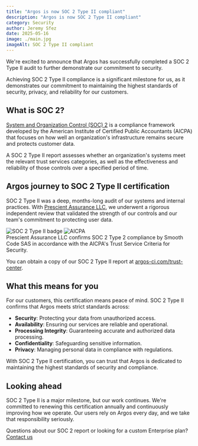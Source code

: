```yaml
---
title: "Argos is now SOC 2 Type II compliant"
description: "Argos is now SOC 2 Type II compliant"
category: Security
author: Jeremy Sfez
date: 2025-05-16
image: ./main.jpg
imageAlt: SOC 2 Type II compliant
---
```


We're excited to announce that Argos has successfully completed a SOC 2 Type II audit to further demonstrate our commitment to security.

<MainImage />

Achieving SOC 2 Type II compliance is a significant milestone for us, as it demonstrates our commitment to maintaining the highest standards of security, privacy, and reliability for our customers.

## What is SOC 2?

[System and Organization Control (SOC) 2](https://www.aicpa-cima.com/topic/audit-assurance/audit-and-assurance-greater-than-soc-2) is a compliance framework developed by the American Institute of Certified Public Accountants (AICPA) that focuses on how well an organization's infrastructure remains secure and protects customer data.

A SOC 2 Type II report assesses whether an organization's systems meet the relevant trust services categories, as well as the effectiveness and reliability of those controls over a specified period of time.

## Argos journey to SOC 2 Type II certification

SOC 2 Type II was a deep, months-long audit of our systems and internal practices. With [Prescient Assurance LLC](https://prescientsecurity.com/), we underwent a rigorous independent review that validated the strength of our controls and our team's commitment to protecting user data.

<div className="flex flex-col items-center rounded-lg border px-8 pt-8 pb-2">
  <div className="mb-4 flex items-center justify-center gap-8">
    <Image
      src="/assets/articles/soc-2/soc2-badge.png"
      width={130}
      height={130}
      alt="SOC 2 Type II badge"
      className="m-0!"
    />
    <Image
      src="/assets/articles/soc-2/aicpa.jpg"
      width={130}
      height={130}
      alt="AICPA"
      className="m-0!"
    />
  </div>
  <div className="max-w-xl text-center text-sm text-balance text-gray-500">
    Prescient Assurance LLC confirms SOC 2 Type 2 compliance by Smooth Code SAS
    in accordance with the AICPA's Trust Service Criteria for Security.
  </div>
</div>

You can obtain a copy of our SOC 2 Type II report at [argos-ci.com/trust-center](https://argos-ci.com/trust-center).

## What this means for you

For our customers, this certification means peace of mind. SOC 2 Type II confirms that Argos meets strict standards across:

- **Security**: Protecting your data from unauthorized access.
- **Availability**: Ensuring our services are reliable and operational.
- **Processing Integrity**: Guaranteeing accurate and authorized data processing.
- **Confidentiality**: Safeguarding sensitive information.
- **Privacy**: Managing personal data in compliance with regulations.

With SOC 2 Type II certification, you can trust that Argos is dedicated to maintaining the highest standards of security and compliance.

## Looking ahead

SOC 2 Type II is a major milestone, but our work continues. We're committed to renewing this certification annually and continuously improving how we operate. Our users rely on Argos every day, and we take that responsibility seriously.

Questions about our SOC 2 report or looking for a custom Enterprise plan? [Contact us](mailto:contact@argos-ci.com)
